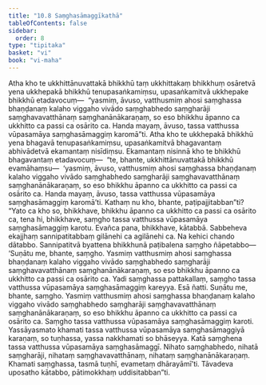 ```yaml
---
title: "10.8 Saṃghasāmaggīkathā"
tableOfContents: false
sidebar:
  order: 8
type: "tipitaka"
basket: "vi"
book: "vi-maha"
---
```



<DynamicBreadcrumb />

<Division number="475" book="vi-maha">

<Paragraph number="2015" book="vi-maha">
Atha kho te ukkhittānuvattakā bhikkhū taṃ ukkhittakaṃ bhikkhuṃ osāretvā yena ukkhepakā bhikkhū tenupasaṅkamiṃsu, upasaṅkamitvā ukkhepake bhikkhū etadavocuṃ—  “yasmiṃ, āvuso, vatthusmiṃ ahosi saṃghassa bhaṇḍanaṃ kalaho viggaho vivādo saṃghabhedo saṃgharāji saṃghavavatthānaṃ saṃghanānākaraṇaṃ, so eso bhikkhu āpanno ca ukkhitto ca passi ca osārito ca. Handa mayaṃ, āvuso, tassa vatthussa vūpasamāya saṃghasāmaggiṃ karomā”ti.
</Paragraph>

<Paragraph number="2016" book="vi-maha">
Atha kho te ukkhepakā bhikkhū yena bhagavā tenupasaṅkamiṃsu, upasaṅkamitvā bhagavantaṃ abhivādetvā ekamantaṃ nisīdiṃsu. Ekamantaṃ nisinnā kho te bhikkhū bhagavantaṃ etadavocuṃ—  “te, bhante, ukkhittānuvattakā bhikkhū evamāhaṃsu—  ‘yasmiṃ, āvuso, vatthusmiṃ ahosi saṃghassa bhaṇḍanaṃ kalaho viggaho vivādo saṃghabhedo saṃgharāji saṃghavavatthānaṃ saṃghanānākaraṇaṃ, so eso bhikkhu āpanno ca ukkhitto ca passi ca osārito ca. Handa mayaṃ, āvuso, tassa vatthussa vūpasamāya saṃghasāmaggiṃ karomā’ti. Kathaṃ nu kho, bhante, paṭipajjitabban”ti? “Yato ca kho so, bhikkhave, bhikkhu āpanno ca ukkhitto ca passi ca osārito ca, tena hi, bhikkhave, saṃgho tassa vatthussa vūpasamāya saṃghasāmaggiṃ karotu. Evañca pana, bhikkhave, kātabbā. Sabbeheva ekajjhaṃ sannipatitabbaṃ gilānehi ca agilānehi ca. Na kehici chando dātabbo. Sannipatitvā byattena bhikkhunā paṭibalena saṃgho ñāpetabbo—
</Paragraph>

<Paragraph number="2017" book="vi-maha">
‘Suṇātu me, bhante, saṃgho. Yasmiṃ vatthusmiṃ ahosi saṃghassa bhaṇḍanaṃ kalaho viggaho vivādo saṃghabhedo saṃgharāji saṃghavavatthānaṃ saṃghanānākaraṇaṃ, so eso bhikkhu āpanno ca ukkhitto ca passi ca osārito ca. Yadi saṃghassa pattakallaṃ, saṃgho tassa vatthussa vūpasamāya saṃghasāmaggiṃ kareyya. Esā ñatti.
</Paragraph>

<Paragraph number="2018" book="vi-maha">
Suṇātu me, bhante, saṃgho. Yasmiṃ vatthusmiṃ ahosi saṃghassa bhaṇḍanaṃ kalaho viggaho vivādo saṃghabhedo saṃgharāji saṃghavavatthānaṃ saṃghanānākaraṇaṃ, so eso bhikkhu āpanno ca ukkhitto ca passi ca osārito ca. Saṃgho tassa vatthussa vūpasamāya saṃghasāmaggiṃ karoti. Yassāyasmato khamati tassa vatthussa vūpasamāya saṃghasāmaggiyā karaṇaṃ, so tuṇhassa, yassa nakkhamati so bhāseyya.
</Paragraph>

<Paragraph number="2019" book="vi-maha">
Katā saṃghena tassa vatthussa vūpasamāya saṃghasāmaggī. Nihato saṃghabhedo, nihatā saṃgharāji, nihataṃ saṃghavavatthānaṃ, nihataṃ saṃghanānākaraṇaṃ. Khamati saṃghassa, tasmā tuṇhī, evametaṃ dhārayāmī’ti.
</Paragraph>

<Paragraph number="2020" book="vi-maha">
Tāvadeva uposatho kātabbo, pātimokkhaṃ uddisitabban”ti.
</Paragraph>
</Division>